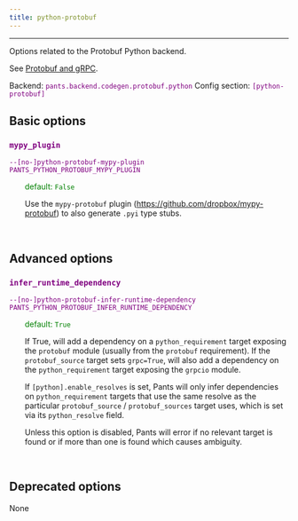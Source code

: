 ```yaml
---
title: python-protobuf
---
```


---

Options related to the Protobuf Python backend.

See [Protobuf and gRPC](doc:protobuf-python).

Backend: <span style="color: purple"><code>pants.backend.codegen.protobuf.python</code></span>
Config section: <span style="color: purple"><code>[python-protobuf]</code></span>

## Basic options

<div style="color: purple">

### `mypy_plugin`

  <code>--[no-]python-protobuf-mypy-plugin</code><br>
  <code>PANTS_PYTHON_PROTOBUF_MYPY_PLUGIN</code><br>
</div>
<div style="padding-left: 2em;">
<span style="color: green">default: <code>False</code></span>

<br>

Use the `mypy-protobuf` plugin (https://github.com/dropbox/mypy-protobuf) to also generate `.pyi` type stubs.

</div>
<br>

## Advanced options

<div style="color: purple">

### `infer_runtime_dependency`

  <code>--[no-]python-protobuf-infer-runtime-dependency</code><br>
  <code>PANTS_PYTHON_PROTOBUF_INFER_RUNTIME_DEPENDENCY</code><br>
</div>
<div style="padding-left: 2em;">
<span style="color: green">default: <code>True</code></span>

<br>

If True, will add a dependency on a `python_requirement` target exposing the `protobuf` module (usually from the `protobuf` requirement). If the `protobuf_source` target sets `grpc=True`, will also add a dependency on the `python_requirement` target exposing the `grpcio` module.

If `[python].enable_resolves` is set, Pants will only infer dependencies on `python_requirement` targets that use the same resolve as the particular `protobuf_source` / `protobuf_sources` target uses, which is set via its `python_resolve` field.

Unless this option is disabled, Pants will error if no relevant target is found or if more than one is found which causes ambiguity.

</div>
<br>

## Deprecated options

None
